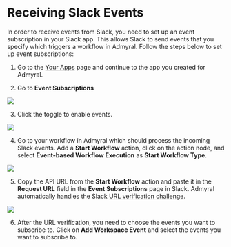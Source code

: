 # Receiving Slack Events

In order to receive events from Slack, you need to set up an event subscription in your Slack app. This allows Slack to send events that you specify which triggers a workflow in Admyral. Follow the steps below to set up event subscriptions:

1. Go to the [Your Apps](https://api.slack.com/apps) page and continue to the app you created for Admyral.

2. Go to **Event Subscriptions**

<img src="/slack_events1.png" />

3. Click the toggle to enable events.

<img src="/slack_events2.png" />

4. Go to your workflow in Admyral which should process the incoming Slack events. Add a **Start Workflow** action, click on the action node, and select **Event-based Workflow Execution** as **Start Workflow Type**.

<img src="/slack_events3.png" />

5. Copy the API URL from the **Start Workflow** action and paste it in the **Request URL** field in the **Event Subscriptions** page in Slack. Admyral automatically handles the Slack [URL verification challenge](https://api.slack.com/apis/events-api#handshake).

<img src="/slack_events4.png" />

6. After the URL verification, you need to choose the events you want to subscribe to. Click on **Add Workspace Event** and select the events you want to subscribe to.
